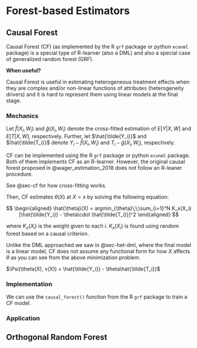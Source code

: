 # Forest-based Estimators

## Causal Forest

Causal Forest (CF) (as implemented by the R `grf` package or python `econml` package) is a special type of R-learner (also a DML) and also a special case of generalized random forest (GRF). 

:::{.callout-tip}
**When useful?**

Causal Forest is useful in estimating heterogeneous treatment effects when they are complex and/or non-linear functions of attributes (heterogeneity drivers) and it is hard to represent them using linear models at the final stage.
:::

### Mechanics

Let $\hat{f}(X_i,W_i)$ and $\hat{g}(X_i,W_i)$ denote the cross-fitted estimation of $E[Y|X,W]$ and $E[T|X,W]$, respectively. Further, let $\hat{\tilde{Y_i}}$ and $\hat{\tilde{T_i}}$ denote $Y_i - \hat{f}(X_i,W_i)$ and $T_i - \hat{g}(X_i,W_i)$, respectively.

::: {.column-margin}
CF can be implemented using the R `grf` package or python `econml` package. Both of them implements CF as an R-learner. However, the original causal forest proposed in @wager_estimation_2018 does not follow an R-leaner procedure.
:::

::: {.column-margin}
See @sec-cf for how cross-fitting works.
:::

Then, CF estimates $\theta(X)$ at $X = x$ by solving the following equation:

$$
\begin{aligned}
\hat{\theta}(X) = argmin_{\theta}\;\;\sum_{i=1}^N K_x(X_i)[\hat{\tilde{Y_i}} - \theta\cdot \hat{\tilde{T_i}}]^2
\end{aligned}
$$

where $K_x(X_i)$ is the weight given to each $i$. $K_x(X_i)$ is found using random forest based on a causal criterion. 

Unlike the DML approached we saw in @sec-het-dml, where the final model is a linear model, CF does not assume any functional form for how $X$ affects $\theta$ as you can see from the above minimization problem. 

$\Psi(\theta(X), v(X)) = \hat{\tilde{Y_i}} - \theta\hat{\tilde{T_i}}$

### Implementation 

We can use the `causal_forest()` function from the R `grf` package to train a CF model. 

### Application 


## Orthogonal Random Forest














